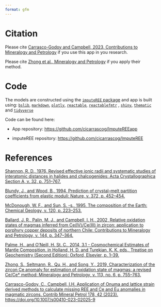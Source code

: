 ```yaml
---
format: gfm
---
```


# Citation

Please cite [Carrasco-Godoy and Campbell, 2023, Contributions to Mineralogy and Petrology](https://link.springer.com/article/10.1007/s00410-023-02025-9) if you use this app in you research. 

Please cite [Zhong et al., Mineralogy and Petrology](https://link.springer.com/article/10.1007/s00710-019-00682-y) if you apply their method.


# Code

The models are constructed using the [`imputeREE`
package](https://cran.r-project.org/web/packages/imputeREE/index.html)
and app is built using:
[`bslib`](https://github.com/rstudio/bslib),
[`markdown`](https://cran.r-project.org/web/packages/markdown/index.html),
[`plotly`](https://plotly.com/),
[`reactable`](https://github.com/glin/reactable),
[`reactablefmtr`](https://github.com/kcuilla/reactablefmtr/) ,
[`shiny`](https://github.com/rstudio/shiny),
[`thematic`](https://rstudio.github.io/thematic/) and
[`tidyverse`](https://www.tidyverse.org/)

Code can be found here:

-   App repository: <https://github.com/cicarrascog/ImputeREEapp>

-   imputeREE repository: <https://github.com/cicarrascog/ImputeREE>

# References

[Shannon, R. D., 1976, Revised effective ionic radii and systematic
studies of interatomic distances in halides and chalcogenides: Acta
Crystallographica Section A, v. 32, p.
751--767.](http://onlinelibrary.wiley.com/doi/abs/10.1107/S0567739476001551)

[Blundy, J., and Wood, B., 1994, Prediction of crystal--melt partition
coefficients from elastic moduli: Nature, v. 372, p.
452--454.](https://www.nature.com/articles/372452a0)

[McDonough, W. F., and Sun, S. -s., 1995, The composition of the Earth:
Chemical Geology, v. 120, p.
223--253.](http://www.sciencedirect.com/science/article/pii/0009254194001404)

[Ballard, J. R., Palin, M. J., and Campbell, I. H., 2002, Relative
oxidation states of magmas inferred from Ce(IV)/Ce(III) in zircon:
application to porphyry copper deposits of northern Chile: Contributions
to Mineralogy and Petrology, v. 144, p.
347--364.](http://link.springer.com/10.1007/s00410-002-0402-5)

[Palme, H., and O'Neill, H. St. C., 2014, 3.1 - Cosmochemical Estimates
of Mantle Composition, in Holland, H. D. and Turekian, K. K. eds.,
Treatise on Geochemistry (Second Edition): Oxford, Elsevier, p.
1--39.](http://www.sciencedirect.com/science/article/pii/B9780080959757002011)

[Zhong, S., Seltmann, R., Qu, H., and Song, Y., 2019, Characterization of the zircon Ce anomaly for estimation of oxidation state of magmas: a revised Ce/Ce* method: Mineralogy and Petrology, v. 113, no. 6, p. 755–763.](https://link.springer.com/article/10.1007/s00710-019-00682-y)

 [Carrasco-Godoy, C., Campbell, I.H. Application of Onuma and lattice strain derived methods to calculate missing REE and Ce and Eu anomalies in magmatic zircons. Contrib Mineral Petrol 178, 42 (2023). https://doi.org/10.1007/s00410-023-02025-9](https://link.springer.com/article/10.1007/s00410-023-02025-9)
